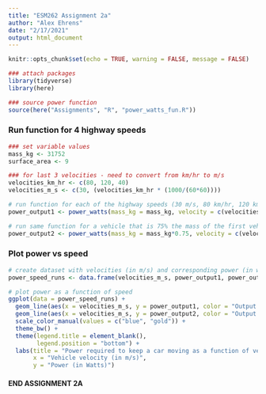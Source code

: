 ```yaml
---
title: "ESM262 Assignment 2a"
author: "Alex Ehrens"
date: "2/17/2021"
output: html_document
---
```


```r
knitr::opts_chunk$set(echo = TRUE, warning = FALSE, message = FALSE)
```

```r
### attach packages
library(tidyverse)
library(here)

### source power function
source(here("Assignments", "R", "power_watts_fun.R"))
```

### Run function for 4 highway speeds
```r
### set variable values
mass_kg <- 31752
surface_area <- 9

### for last 3 velocities - need to convert from km/hr to m/s
velocities_km_hr <- c(80, 120, 40)
velocities_m_s <- c(30, (velocities_km_hr * (1000/(60*60))))

# run function for each of the highway speeds (30 m/s, 80 km/hr, 120 km/hr, 40 km/hr)
power_output1 <- power_watts(mass_kg = mass_kg, velocity = c(velocities_m_s), surface_area = surface_area)

# run same function for a vehicle that is 75% the mass of the first vehicle
power_output2 <- power_watts(mass_kg = mass_kg*0.75, velocity = c(velocities_m_s), surface_area = surface_area)
```

### Plot power vs speed 
```r
# create dataset with velocities (in m/s) and corresponding power (in watts) from both runs
power_speed_runs <- data.frame(velocities_m_s, power_output1, power_output2)

# plot power as a function of speed
ggplot(data = power_speed_runs) +
  geom_line(aes(x = velocities_m_s, y = power_output1, color = "Output 1 - Full Vehicle Mass")) +
  geom_line(aes(x = velocities_m_s, y = power_output2, color = "Output 2 - 75% Vehicle Mass")) +
  scale_color_manual(values = c("blue", "gold")) +
  theme_bw() +
  theme(legend.title = element_blank(),
        legend.position = "bottom") +
  labs(title = "Power required to keep a car moving as a function of vehicle speed",
       x = "Vehicle velocity (in m/s)",
       y = "Power (in Watts)")
```

#### END ASSIGNMENT 2A
